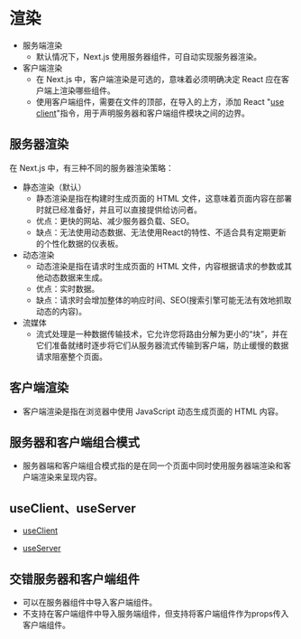 # 渲染
- 服务端渲染
  - 默认情况下，Next.js 使用服务器组件，可自动实现服务器渲染。
- 客户端渲染
  - 在 Next.js 中，客户端渲染是可选的，意味着必须明确决定 React 应在客户端上渲染哪些组件。
  - 使用客户端组件，需要在文件的顶部，在导入的上方，添加 React "[use client](https://react.dev/reference/react/use-client)"指令，用于声明服务器和客户端组件模块之间的边界。

## 服务器渲染
在 Next.js 中，有三种不同的服务器渲染策略：
- 静态渲染（默认）
  - 静态渲染是指在构建时生成页面的 HTML 文件，这意味着页面内容在部署时就已经准备好，并且可以直接提供给访问者。
  - 优点：更快的网站、减少服务器负载、SEO。
  - 缺点：无法使用动态数据、无法使用React的特性、不适合具有定期更新的个性化数据的仪表板。
- 动态渲染
  - 动态渲染是指在请求时生成页面的 HTML 文件，内容根据请求的参数或其他动态数据来生成。
  - 优点：实时数据。
  - 缺点：请求时会增加整体的响应时间、SEO(搜索引擎可能无法有效地抓取动态的内容)。
- 流媒体
  - 流式处理是一种数据传输技术，它允许您将路由分解为更小的“块”，并在它们准备就绪时逐步将它们从服务器流式传输到客户端，防止缓慢的数据请求阻塞整个页面。


## 客户端渲染
- 客户端渲染是指在浏览器中使用 JavaScript 动态生成页面的 HTML 内容。


## 服务器和客户端组合模式
- 服务器端和客户端组合模式指的是在同一个页面中同时使用服务器端渲染和客户端渲染来呈现内容。

## useClient、useServer
- [useClient](https://react.dev/reference/react/use-client)

- [useServer](https://react.dev/reference/react/use-server)

## 交错服务器和客户端组件
- 可以在服务器组件中导入客户端组件。
- 不支持在客户端组件中导入服务端组件，但支持将客户端组件作为props传入客户端组件。

